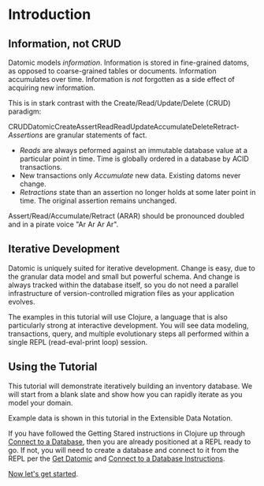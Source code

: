 Introduction
============

Information, not CRUD
---------------------

Datomic models *information*. Information is stored in fine-grained datoms, as opposed to coarse-grained tables or documents. Information accumulates over time. Information is *not* forgotten as a side effect of acquiring new information.

This is in stark contrast with the Create/Read/Update/Delete (CRUD) paradigm:

CRUDDatomicCreateAssertReadReadUpdateAccumulateDeleteRetract- *Assertions* are granular statements of fact.
- *Reads* are always peformed against an immutable database value at a particular point in time. Time is globally ordered in a database by ACID transactions.
- New transactions only *Accumulate* new data. Existing datoms never change.
- *Retractions* state than an assertion no longer holds at some later point in time. The original assertion remains unchanged.

Assert/Read/Accumulate/Retract (ARAR) should be pronounced doubled and in a pirate voice "Ar Ar Ar Ar".





Iterative Development
---------------------

Datomic is uniquely suited for iterative development. Change is easy, due to the granular data model and small but powerful schema. And change is always tracked within the database itself, so you do not need a parallel infrastructure of version-controlled migration files as your application evolves.

The examples in this tutorial will use Clojure, a language that is also particularly strong at interactive development. You will see data modeling, transactions, query, and multiple evolutionary steps all performed within a single REPL (read-eval-print loop) session.





Using the Tutorial
------------------

This tutorial will demonstrate iteratively building an inventory database. We will start from a blank slate and show how you can rapidly iterate as you model your domain.

Example data is shown in this tutorial in the Extensible Data Notation.

If you have followed the Getting Stared instructions in Clojure up through [Connect to a Database](../getting-started/connect-to-a-database.html), then you are already positioned at a REPL ready to go. If not, you will need to create a database and connect to it from the REPL per the [Get Datomic](../getting-started/get-datomic.html) and [Connect to a Database Instructions](../getting-started/connect-to-a-database.html).

[Now let's get started](assertion.html).